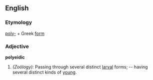 ==English==

===Etymology===
[[poly-]] + Greek [[form]]

===Adjective===
'''polyeidic'''
#''(Zoölogy):'' Passing through several distinct [[larval]] forms; -- having several distinct kinds of [[young]].